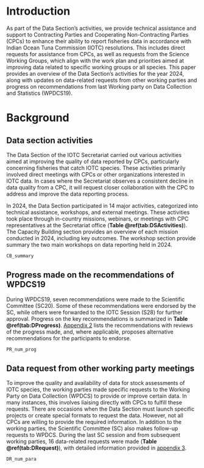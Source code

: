 
# Introduction

As part of the Data Section's activities, we provide technical assistance and support to Contracting Parties and Cooperating Non-Contracting Parties (CPCs) to enhance their ability to report fisheries data in accordance with Indian Ocean Tuna Commission (IOTC) resolutions. This includes direct requests for assistance from CPCs, as well as requests from the Science Working Groups, which align with the work plan and priorities aimed at improving data related to specific working groups or all species. This paper provides an overview of the Data Section's activities for the year 2024, along with updates on data-related requests from other working parties and progress on recommendations from last Working party on Data Collection and Statistics (WPDCS19).

# Background

## Data section activities

The Data Section of the IOTC Secretariat carried out various activities aimed at improving the quality of data reported by CPCs, particularly concerning fisheries that catch IOTC species. These activities primarily involved direct meetings with CPCs or other organizations interested in IOTC data. In cases where the Secretariat observes a consistent decline in data quality from a CPC, it will request closer collaboration with the CPC to address and improve the data reporting process. 

In 2024, the Data Section participated in 14 major activities, categorized into technical assistance, workshops, and external meetings. These activities took place through in-country missions, webinars, or meetings with CPC representatives at the Secretariat office (**Table \@ref(tab:DSActivities)**). The Capacity Building section provides an overview of each mission conducted in 2024, including key outcomes. The workshop section provide summary the two main workshops on data reporting held in 2024.


```r
CB_summary
```

## Progress made on the recommendations of WPDCS19

During WPDCS19, seven recommendations were made to the Scientific Committee (SC20). Some of these recommendations were endorsed by the SC, while others were forwarded to the IOTC Session (S28) for further approval. Progress on the key recommendations is summarized in **Table \@ref(tab:DProgress)**. [Appendix 2](#RECOM) lists the recommendations with reviews of the progress made, and, where applicable, proposes alternative recommendations for the participants to endorse.

```r
PR_num_prog
```

## Data request from other working party meetings

To improve the quality and availability of data for stock assessments of IOTC species, the working parties made specific requests to the Working Party on Data Collection (WPDCS) to provide or improve certain data. In many instances, this involves liaising directly with CPCs to fulfill these requests. There are occasions when the Data Section must launch specific projects or create special formats to request the data. However, not all CPCs are willing to provide the required information. In addition to the working parties, the Scientific Committee (SC) also makes follow-up requests to WPDCS. During the last SC session and from subsequent working parties, 16 data-related requests were made (**Table \@ref(tab:DRequest)**), with detailed information provided in [appendix 3](#DataAv).

```r
DR_num_para
```




